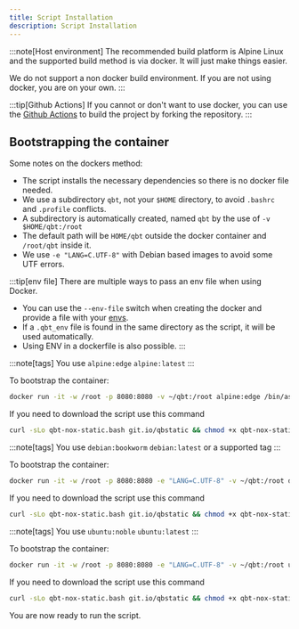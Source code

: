 ```yaml
---
title: Script Installation
description: Script Installation
---
```



:::note[Host environment]
The recommended build platform is Alpine Linux and the supported build method is via docker. It will just make things easier.

We do not support a non docker build environment. If you are not using docker, you are on your own.
:::

:::tip[Github Actions]
If you cannot or don't want to use docker, you can use the [Github Actions](/qbittorrent-nox-static/github-actions) to build the project by forking the repository.
:::

## Bootstrapping the container

<Tabs>
<TabItem value="Notes" label="Notes">

Some notes on the dockers method:

- The script installs the necessary dependencies so there is no docker file needed.
- We use a subdirectory `qbt`, not your `$HOME` directory, to avoid `.bashrc` and `.profile` conflicts.
- A subdirectory is automatically created, named `qbt` by the use of `-v $HOME/qbt:/root`
- The default path will be `HOME/qbt` outside the docker container and `/root/qbt` inside it.
- We use `-e "LANG=C.UTF-8"` with Debian based images to avoid some UTF errors.

:::tip[env file]
There are multiple ways to pass an env file when using Docker.

- You can use the `--env-file` switch when creating the docker and provide a file with your [envs](/qbittorrent-nox-static/build-help#env-settings).
- If a `.qbt_env` file is found in the same directory as the script, it will be used automatically.
- Using ENV in a dockerfile is also possible.
:::

</TabItem>

<TabItem value="Alpine Linux" label="Alpine">

:::note[tags]
You use `alpine:edge` `alpine:latest`
:::

To bootstrap the container:

```bash
docker run -it -w /root -p 8080:8080 -v ~/qbt:/root alpine:edge /bin/ash -c 'apk update && apk add bash curl && bash'
```

If you need to download the script use this command

```bash
curl -sLo qbt-nox-static.bash git.io/qbstatic && chmod +x qbt-nox-static.bash
```

</TabItem>

<TabItem value="Debian Linux" label="Debian">

:::note[tags]
You use `debian:bookworm` `debian:latest` or a supported tag
:::

To bootstrap the container:

```bash
docker run -it -w /root -p 8080:8080 -e "LANG=C.UTF-8" -v ~/qbt:/root debian:latest /bin/bash -c 'apt update && apt install -y curl && bash'
```

If you need to download the script use this command

```bash
curl -sLo qbt-nox-static.bash git.io/qbstatic && chmod +x qbt-nox-static.bash
```

</TabItem>
<TabItem value="Ubuntu Linux" label="Ubuntu">

:::note[tags]
You use `ubuntu:noble` `ubuntu:latest`
:::

To bootstrap the container:

```bash
docker run -it -w /root -p 8080:8080 -e "LANG=C.UTF-8" -v ~/qbt:/root ubuntu:latest /bin/bash -c 'apt update && apt install -y curl && bash'
```

If you need to download the script use this command

```bash
curl -sLo qbt-nox-static.bash git.io/qbstatic && chmod +x qbt-nox-static.bash
```

</TabItem>
</Tabs>

You are now ready to run the script.
